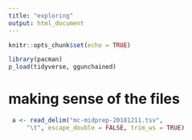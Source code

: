 ```yaml
---
title: "exploring"
output: html_document
---
```


```r
knitr::opts_chunk$set(echo = TRUE)

library(pacman)
p_load(tidyverse, ggunchained)
```

# making sense of the files
```r
 a <- read_delim("mc-midprep-20181211.tsv", 
     "\t", escape_double = FALSE, trim_ws = TRUE)
```

